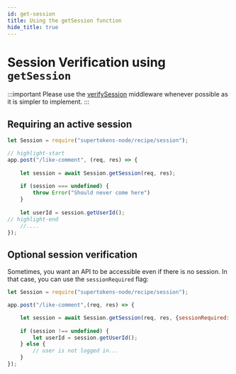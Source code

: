 ```yaml
---
id: get-session
title: Using the getSession function
hide_title: true
---
```



<!-- COPY DOCS -->
<!-- ./session/common-customizations/sessions/session-verification-in-api/get-session.mdx -->



# Session Verification using `getSession`

:::important
Please use the [verifySession](./verify-session) middleware whenever possible as it is simpler to implement.
:::

## Requiring an active session

<BackendSDKTabs>
<TabItem value="nodejs">

```jsx
let Session = require("supertokens-node/recipe/session");

// highlight-start
app.post("/like-comment", (req, res) => {
    
    let session = await Session.getSession(req, res);
    
    if (session === undefined) {
        throw Error("Should never come here")
    } 
    
    let userId = session.getUserId(); 
// highlight-end
    //....
});
```
</TabItem>
</BackendSDKTabs>


## Optional session verification

Sometimes, you want an API to be accessible even if there is no session. In that case, you can use the `sessionRequired` flag:

<BackendSDKTabs>
<TabItem value="nodejs">

```jsx
let Session = require("supertokens-node/recipe/session");

app.post("/like-comment",(req, res) => {

    let session = await Session.getSession(req, res, {sessionRequired: false})
    
    if (session !== undefined) {
        let userId = session.getUserId();
    } else {
        // user is not logged in...
    }
});
```
</TabItem>
</BackendSDKTabs>
